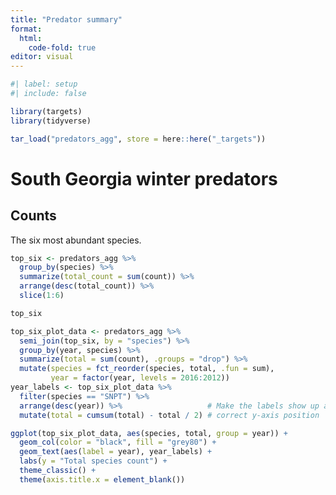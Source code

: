 ```yaml
---
title: "Predator summary"
format:
  html:
    code-fold: true
editor: visual
---
```


```r
#| label: setup
#| include: false

library(targets)
library(tidyverse)

tar_load("predators_agg", store = here::here("_targets"))
```

# South Georgia winter predators

## Counts

The six most abundant species.

```r

top_six <- predators_agg %>% 
  group_by(species) %>% 
  summarize(total_count = sum(count)) %>% 
  arrange(desc(total_count)) %>%
  slice(1:6)

top_six
```

```r

top_six_plot_data <- predators_agg %>% 
  semi_join(top_six, by = "species") %>% 
  group_by(year, species) %>% 
  summarize(total = sum(count), .groups = "drop") %>% 
  mutate(species = fct_reorder(species, total, .fun = sum),
         year = factor(year, levels = 2016:2012))
year_labels <- top_six_plot_data %>% 
  filter(species == "SNPT") %>% 
  arrange(desc(year)) %>%                   # Make the labels show up at
  mutate(total = cumsum(total) - total / 2) # correct y-axis position

ggplot(top_six_plot_data, aes(species, total, group = year)) +
  geom_col(color = "black", fill = "grey80") +
  geom_text(aes(label = year), year_labels) +
  labs(y = "Total species count") +
  theme_classic() +
  theme(axis.title.x = element_blank())
```
